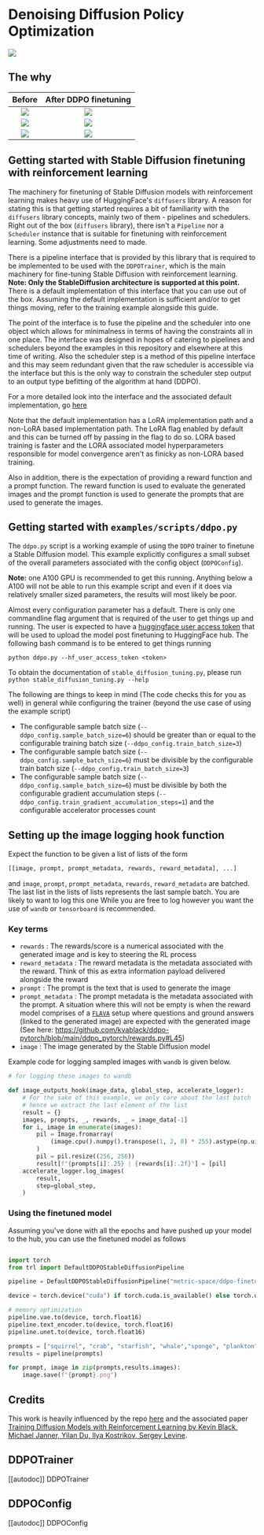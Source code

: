 # Denoising Diffusion Policy Optimization

[![](https://img.shields.io/badge/All_models-DDPO-blue)](https://huggingface.co/models?other=ddpo)

## The why

| Before | After DDPO finetuning |
| --- | --- |
| <div style="text-align: center"><img src="https://huggingface.co/datasets/trl-internal-testing/example-images/resolve/main/images/pre_squirrel.png"/></div> |  <div style="text-align: center"><img src="https://huggingface.co/datasets/trl-internal-testing/example-images/resolve/main/images/post_squirrel.png"/></div> |
| <div style="text-align: center"><img src="https://huggingface.co/datasets/trl-internal-testing/example-images/resolve/main/images/pre_crab.png"/></div> |  <div style="text-align: center"><img src="https://huggingface.co/datasets/trl-internal-testing/example-images/resolve/main/images/post_crab.png"/></div> |
|  <div style="text-align: center"><img src="https://huggingface.co/datasets/trl-internal-testing/example-images/resolve/main/images/pre_starfish.png"/></div> |  <div style="text-align: center"><img src="https://huggingface.co/datasets/trl-internal-testing/example-images/resolve/main/images/post_starfish.png"/></div> |


## Getting started with Stable Diffusion finetuning with reinforcement learning

The machinery for finetuning of Stable Diffusion models with reinforcement learning makes heavy use of HuggingFace's `diffusers`
library. A reason for  stating this is that getting started requires a bit of familiarity with the `diffusers` library concepts, mainly two of them - pipelines and schedulers.
Right out of the box (`diffusers` library), there isn't a `Pipeline` nor a `Scheduler` instance that is suitable for finetuning with reinforcement learning. Some adjustments need to made. 

There is a pipeline interface that is provided by this library that is required to be implemented to be used with the `DDPOTrainer`, which is the main machinery for fine-tuning Stable Diffusion with reinforcement learning. **Note: Only the StableDiffusion architecture is supported at this point.**
There is a default implementation of this interface that you can use out of the box. Assuming the default implementation is sufficient and/or to get things moving, refer to the training example alongside this guide. 

The point of the interface is to fuse the pipeline and the scheduler into one object which allows for minimalness in terms of having the constraints all in one place. The interface was designed in hopes of catering to pipelines and schedulers beyond the examples in this repository and elsewhere at this time of writing. Also the scheduler step is a method of this pipeline interface and this may seem redundant given that the raw scheduler is accessible via the interface but this is the only way to constrain the scheduler step output to an output type befitting of the algorithm at hand (DDPO).

For a more detailed look into the interface and the associated default implementation, go [here](https://github.com/lvwerra/trl/tree/main/trl/models/modeling_sd_base.py)

Note that the default implementation has a LoRA implementation path and a non-LoRA based implementation path. The LoRA flag enabled by default and this can be turned off by passing in the flag to do so. LORA based training is faster and the LORA associated model hyperparameters responsible for model convergence aren't as finicky as non-LORA based training.

Also in addition, there is the expectation of providing a reward function and a prompt function. The reward function is used to evaluate the generated images  and the prompt function is used to generate the prompts that are used to generate the images.

## Getting started with `examples/scripts/ddpo.py`

The `ddpo.py` script is a working example of using the `DDPO` trainer to finetune a Stable Diffusion model. This example explicitly configures a small subset of the overall parameters associated with the config object (`DDPOConfig`).

**Note:** one A100 GPU is recommended to get this running. Anything below a A100 will not be able to run this example script and even if it does via relatively smaller sized parameters, the results will most likely be poor.

Almost every configuration parameter has a default. There is only one commandline flag argument that is required of the user to get things up and running. The user is expected to have a [huggingface user access token](https://huggingface.co/docs/hub/security-tokens) that will be used to upload the model post finetuning to HuggingFace hub. The following bash command is to be entered to get things running

```batch
python ddpo.py --hf_user_access_token <token>
```

To obtain the documentation of `stable_diffusion_tuning.py`, please run `python stable_diffusion_tuning.py --help`

The following are things to keep in mind (The code checks this for you as well) in general while configuring the trainer (beyond the use case of using the example script)

- The configurable sample batch size (`--ddpo_config.sample_batch_size=6`) should be greater than or equal to the configurable training batch size (`--ddpo_config.train_batch_size=3`)
- The configurable sample batch size (`--ddpo_config.sample_batch_size=6`) must be divisible by the configurable train batch size (`--ddpo_config.train_batch_size=3`)
- The configurable sample batch size (`--ddpo_config.sample_batch_size=6`) must be divisible by both the configurable gradient accumulation steps (`--ddpo_config.train_gradient_accumulation_steps=1`) and the configurable accelerator processes count 

## Setting up the image logging hook function

Expect the function to be given a list of lists of the form
```python
[[image, prompt, prompt_metadata, rewards, reward_metadata], ...]

```
and `image`, `prompt`, `prompt_metadata`, `rewards`, `reward_metadata` are batched.
The last list in the lists of lists represents the last sample batch. You are likely to want to log this one
While you are free to log however you want the use of `wandb` or `tensorboard` is recommended.

### Key terms

- `rewards` : The rewards/score is a numerical associated with the generated image and is key to steering the RL process
- `reward_metadata` : The reward metadata is the metadata associated with the reward. Think of this as extra information payload delivered alongside the reward
- `prompt` : The prompt is the text that is used to generate the image
- `prompt_metadata` : The prompt metadata is the metadata associated with the prompt. A situation where this will not be empty is when the reward model comprises of a [`FLAVA`](https://huggingface.co/docs/transformers/model_doc/flava) setup where questions and ground answers (linked to the generated image) are expected with the generated image (See here: https://github.com/kvablack/ddpo-pytorch/blob/main/ddpo_pytorch/rewards.py#L45)
- `image` : The image generated by the Stable Diffusion model

Example code for logging sampled images with `wandb` is given below.

```python
# for logging these images to wandb

def image_outputs_hook(image_data, global_step, accelerate_logger):
    # For the sake of this example, we only care about the last batch
    # hence we extract the last element of the list
    result = {}
    images, prompts, _, rewards, _ = image_data[-1]
    for i, image in enumerate(images):
        pil = Image.fromarray(
            (image.cpu().numpy().transpose(1, 2, 0) * 255).astype(np.uint8)
        )
        pil = pil.resize((256, 256))
        result[f"{prompts[i]:.25} | {rewards[i]:.2f}"] = [pil]
    accelerate_logger.log_images(
        result,
        step=global_step,
    )

```

### Using the finetuned model

Assuming you've done with all the epochs and have pushed up your model to the hub, you can use the finetuned model as follows

```python

import torch
from trl import DefaultDDPOStableDiffusionPipeline

pipeline = DefaultDDPOStableDiffusionPipeline("metric-space/ddpo-finetuned-sd-model")

device = torch.device("cuda") if torch.cuda.is_available() else torch.device("cpu")

# memory optimization
pipeline.vae.to(device, torch.float16)
pipeline.text_encoder.to(device, torch.float16)
pipeline.unet.to(device, torch.float16)

prompts = ["squirrel", "crab", "starfish", "whale","sponge", "plankton"]
results = pipeline(prompts)

for prompt, image in zip(prompts,results.images):
    image.save(f"{prompt}.png")

```

## Credits

This work is heavily influenced by the repo [here](https://github.com/kvablack/ddpo-pytorch) and the associated paper [Training Diffusion Models
with Reinforcement Learning by Kevin Black, Michael Janner, Yilan Du, Ilya Kostrikov, Sergey Levine](https://huggingface.co/papers/2305.13301).

## DDPOTrainer

[[autodoc]] DDPOTrainer

## DDPOConfig

[[autodoc]] DDPOConfig

